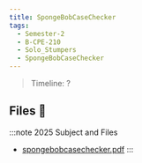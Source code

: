 ```yaml
---
title: SpongeBobCaseChecker
tags:
  - Semester-2
  - B-CPE-210
  - Solo_Stumpers
  - SpongeBobCaseChecker
---
```

> Timeline: ?


## Files 📂

:::note 2025 Subject and Files
- [spongebobcasechecker.pdf](https://github.com/Studio-17/Epitech-Subjects/raw/main/Semester-2/B-CPE-210/Solo_Stumpers/SpongeBobCaseChecker/spongebobcasechecker.pdf)
:::

